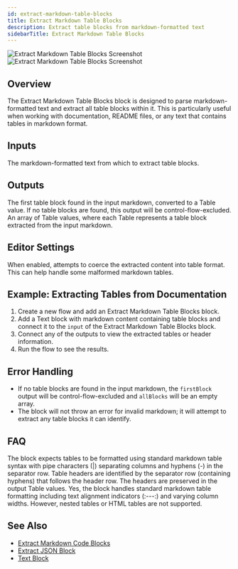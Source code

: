 ```yaml
---
id: extract-markdown-table-blocks
title: Extract Markdown Table Blocks
description: Extract table blocks from markdown-formatted text
sidebarTitle: Extract Markdown Table Blocks
---
```


<Frame className="block dark:hidden">
  <img src="/block-reference/assets/extract_markdown_table_blocks_light.png" alt="Extract Markdown Table Blocks Screenshot" />
</Frame>
<Frame className="hidden dark:block">
  <img src="/block-reference/assets/extract_markdown_table_blocks_dark.png" alt="Extract Markdown Table Blocks Screenshot" />
</Frame>

## Overview
The Extract Markdown Table Blocks block is designed to parse markdown-formatted text and extract all table blocks within it. This is particularly useful when working with documentation, README files, or any text that contains tables in markdown format.

## Inputs

<ParamField path="input" type="string" required>
  The markdown-formatted text from which to extract table blocks.
</ParamField>

## Outputs

<ResponseField name="firstBlock" type="table">
  The first table block found in the input markdown, converted to a Table value. If no table blocks are found, this output will be control-flow-excluded.
</ResponseField>

<ResponseField name="allBlocks" type="table[]">
  An array of Table values, where each Table represents a table block extracted from the input markdown.
</ResponseField>

## Editor Settings

<ParamField path="coerceToTable" type="boolean" default={false}>
  When enabled, attempts to coerce the extracted content into table format. This can help handle some malformed markdown tables.
</ParamField>

## Example: Extracting Tables from Documentation

1. Create a new flow and add an Extract Markdown Table Blocks block.
2. Add a Text block with markdown content containing table blocks and connect it to the `input` of the Extract Markdown Table Blocks block.
3. Connect any of the outputs to view the extracted tables or header information.
4. Run the flow to see the results.

## Error Handling

- If no table blocks are found in the input markdown, the `firstBlock` output will be control-flow-excluded and `allBlocks` will be an empty array.
- The block will not throw an error for invalid markdown; it will attempt to extract any table blocks it can identify.

## FAQ

<AccordionGroup>
  <Accordion title="What format are the tables expected to be in?">
    The block expects tables to be formatted using standard markdown table syntax with pipe characters (|) separating columns and hyphens (-) in the separator row.
  </Accordion>

  <Accordion title="How are table headers handled?">
    Table headers are identified by the separator row (containing hyphens) that follows the header row. The headers are preserved in the output Table values.
  </Accordion>

  <Accordion title="Does this block handle complex table formatting?">
    Yes, the block handles standard markdown table formatting including text alignment indicators (:---:) and varying column widths. However, nested tables or HTML tables are not supported.
  </Accordion>
</AccordionGroup>

## See Also

- [Extract Markdown Code Blocks](/block-reference/modifiers/extract-markdown-code-blocks)
- [Extract JSON Block](/block-reference/modifiers/extract-json)
- [Text Block](/block-reference/data/text)

